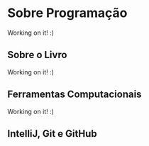 # Sobre Programação {-}

Working on it! :)

## Sobre o Livro {-}

Working on it! :)

## Ferramentas Computacionais {-}

Working on it! :)

## IntelliJ, Git e GitHub